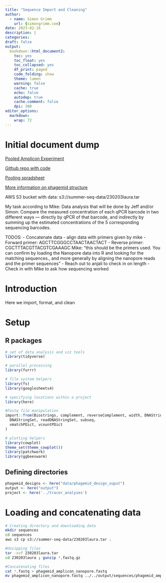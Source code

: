 ```yaml
---
title: "Sequence Import and Cleaning"
author:
  - name: Simon Grimm
    url: {simongrimm.com}
date: 2023-02-16
description: |
categories:
draft: false
output:
  bookdown::html_document2:
    toc: yes
    toc_float: yes
    toc_collapsed: yes
    df_print: paged
    code_folding: show
    theme: lumen
    warning: false
    cache: true
    echo: false
    autodep: true
    cache.comment: false
    dpi: 300
editor_options:
  markdown:
    wrap: 72
---
```


# Initial document dump
[Pooled Amplicon Experiment](https://docs.google.com/document/d/1YRjikGYGGN6P9ZY36nNZMrqFOs_UfweKkipn1_YooO4/edit)

[Github repo with code](https://github.com/naobservatory/phagemid-design/tree/main/analysis/2022-06-06-nanopore-analysis)

[Pooling spradsheet](https://docs.google.com/spreadsheets/d/12b04wXfEUhwDhB-e1jmSayz_7HByKeuQ8hD0rTrcnv4/edit#gid=0)

[More information on phagemid structure](https://docs.google.com/document/d/1qNWIACM-xcg10vNcXyWT7-P4I7DpGqGQ3ywUtDN5qug/edit)

AWS S3 bucket with data: s3://summer-seq-data/230203laura.tar

My task according to Mike:
Data analysis that will be done by Jeff and/or Simon: Compare the measured concentration of each qPCR barcode in two different ways — directly by qPCR of that barcode, and indirectly by summing up the estimated concentrations of the 5 corresponding sequencing barcodes.

TODOS:
 - Concatenate data
 - align data with primers given by mike
  		- Forward primer: AGCTTCGGGCCTAACTAACTACT
		- Reverse primer: CGCTTTACGTTACGTCGAAAGC
		Mike: "this should be the primers used. You can confirm by loading the Nanopore data into R and looking for the matching sequences., and more generally by aligning the nanopore reads and the primer sequences"
 - Reach out to anjali to check in on length
 - Check in with Mike to ask how sequencing worked


# Introduction
Here we import, format, and clean

# Setup

## R packages

```r
# set of data analysis and viz tools
library(tidyverse)

# parallel processing
library(furrr)

# file system helpers
library(fs)
library(googlesheets4)

# specifying locations within a project
library(here)

#Fastq file manipulation
import::from(Biostrings, complement, reverseComplement, width, DNAString,
  DNAStringSet, readDNAStringSet, subseq,
  vmatchPDict, vcountPDict
)

# plotting helpers
library(cowplot)
theme_set(theme_cowplot())
library(patchwork)
library(ggbeeswarm)
```

## Defining directories

```r
phagemid_designs <- here("data/phagemid_design_ouput")
output <- here("output")
project <- here('../tracer_analyses')
```

# Loading and concatenating data
```bash
# Creating directory and downloading data
mkdir sequences
cd sequences
aws s3 cp s3://summer-seq-data/230203laura.tar .

#Unzipping files
tar -xvf 230203laura.tar
cd 230203laura ; gunzip *.fastq.gz

#Concatenating files
cat *.fastq > phagemid_amplicon_nanopore.fastq
mv phagemid_amplicon_nanopore.fastq ../../output/sequences/phagemid_amplicon_nanopore.fastq

```